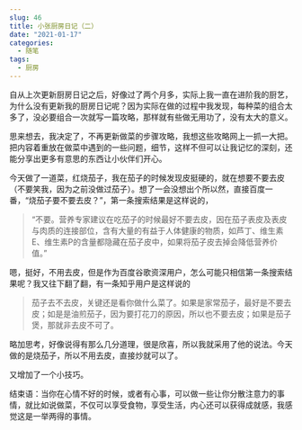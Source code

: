 ```yaml
---
slug: 46
title: 小张厨房日记（二）
date: "2021-01-17"
categories: 
  - 随笔
tags: 
  - 厨房
---
```





自从上次更新厨房日记之后，好像过了两个月多，实际上我一直在进阶我的厨艺，为什么没有更新我的厨房日记呢？因为实际在做的过程中我发现，每种菜的组合太多了，没必要组合一次就写一篇攻略，那样就有些做无用功了，没有太大的意义。

思来想去，我决定了，不再更新做菜的步骤攻略，我想这些攻略网上一抓一大把。把内容着重放在做菜中遇到的一些问题，细节，这样不但可以让我记忆的深刻，还能分享出更多有意思的东西让小伙伴们开心。

今天做了一道菜，红烧茄子，我在茄子的时候发现皮挺硬的，就在想要不要去皮（不要笑我，因为之前没做过茄子）。想了一会没想出个所以然，直接百度一番，“烧茄子要不要去皮？”，第一条搜索结果是这样说的，

>“不要。营养专家建议在吃茄子的时候最好不要去皮，因在茄子表皮及表皮与肉质的连接部位，含有大量的有益于人体健康的物质，如芦丁、维生素E、维生素P的含量都隐藏在茄子皮中，如果将茄子皮去掉会降低营养价值。”

嗯，挺好，不用去皮，但是作为百度谷歌资深用户，怎么可能只相信第一条搜索结果呢？我又往下翻了翻，有一条知乎用户是这样说的

>茄子去不去皮，关键还是看你做什么菜了。如果是家常茄子，最好是不要去皮；如是是油煎茄子，因为要打花刀的原因，所以也不要去皮；如果是茄子煲，那就非去皮不可了。

略加思考，好像说得有那么几分道理，很是欣喜，所以我就采用了他的说法。今天做的是烧茄子，所以不用去皮，直接炒就可以了。

又增加了一个小技巧。

结束语：当你在心情不好的时候，或者有心事，可以做一些让你分散注意力的事情，就比如说做菜，不仅可以享受食物，享受生活，内心还可以获得成就感，我感觉这是一举两得的事情。